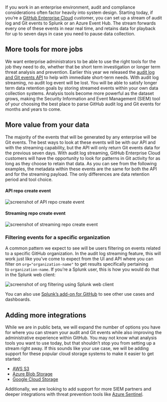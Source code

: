 If you work in an enterprise environment, audit and compliance considerations often factor heavily into system design. Starting today, if you’re a [GitHub Enterprise Cloud](https://github.com/enterprise) customer, you can set up a stream of audit log and Git events to Splunk or an Azure Event Hub. The stream forwards every one of these events in near real time, and retains data for playback for up to seven days in case you need to pause data collection.

More tools for more jobs
------------------------

We want enterprise administrators to be able to use the right tools for the job they need to do, whether that be short term investigation or longer term threat analysis and prevention. Earlier this year we released the [audit log and Git events API](https://github.blog/changelog/2021-04-12-audit-log-git-events-and-rest-api-are-generally-available/) to help with immediate short-term needs. With audit log streaming, no audit log event will be lost. You will be able to satisfy longer term data retention goals by storing streamed events within your own data collection systems. Analysis tools become more powerful as the dataset grows, making the Security Information and Event Management (SIEM) tool of your choosing the best place to parse GitHub audit log and Git events for months and years to come.

More value from your data
-------------------------

The majority of the events that will be generated by any enterprise will be Git events. The best ways to look at these events will be with our API and with the streaming capability, but the API will only return Git events data for the previous seven days. With audit log streaming, GitHub Enterprise Cloud customers will have the opportunity to look for patterns in Git activity for as long as they choose to retain that data. As you can see from the following examples, the metadata within these events are the same for both the API and for the streaming payload. The only differences are data retention period and tool choice.

#### API repo create event

![screenshot of API repo create event](https://github.blog/wp-content/uploads/2021/09/API-repo-create-event_GitHub-audit-log-streaming.png?resize=755%2C363)

#### Streaming repo create event

![screenshot of streaming repo create event](https://github.blog/wp-content/uploads/2021/09/Streaming-repo-create-event_GitHub-audit-log-streaming.png?resize=1024%2C357)

### Filtering events for a specific organization

A common pattern we expect to see will be users filtering on events related to a specific GitHub organization. In the audit log streaming feature, this will work just like you’ve come to expect from the UI and API where you can filter on `org="organization-name"` to get results specifically pertaining to `organization-name`. If you’re a Splunk user, this is how you would do that in the Splunk web client:

![screenshot of org filtering using Splunk web client](https://github.blog/wp-content/uploads/2021/09/Splunk-web-client-org-filtering_GitHub-audit-log-streaming.png?resize=1024%2C1121)

You can also use [Splunk’s add-on for GitHub](https://github.com/splunk/github_app_for_splunk) to see other use cases and dashboards.

Adding more integrations
------------------------

While we are in public beta, we will expand the number of options you have for where you can stream your audit and Git events while also improving the administrative experience within GitHub. You may not know what analysis tools you want to use today, but that shouldn’t stop you from setting up a stream right away. If this sounds like your use case, we will be adding support for these popular cloud storage systems to make it easier to get started:

*   [AWS S3](https://aws.amazon.com/s3/)
*   [Azure Blob Storage](https://azure.microsoft.com/en-us/services/storage/blobs/)
*   [Google Cloud Storage](https://cloud.google.com/storage)

Additionally, we are looking to add support for more SIEM partners and deeper integrations with threat prevention tools like [Azure Sentinel](https://azure.microsoft.com/en-us/services/azure-sentinel).
